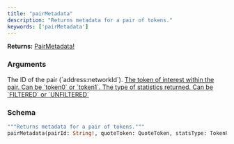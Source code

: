 ```yaml
---
title: "pairMetadata"
description: "Returns metadata for a pair of tokens."
keywords: ['pairMetadata']
---
```


**Returns:** [PairMetadata!](/api-reference/types/pairmetadata)

### Arguments

<ResponseField name="pairId" type="String!" required>
  The ID of the pair (`address:networkId`).
</ResponseField>

<a href="/api-reference/types/quotetoken">
  <ResponseField name="quoteToken" type="QuoteToken">
    The token of interest within the pair. Can be `token0` or `token1`.
  </ResponseField>
</a>

<a href="/api-reference/types/tokenpairstatisticstype">
  <ResponseField name="statsType" type="TokenPairStatisticsType">
    The type of statistics returned. Can be `FILTERED` or `UNFILTERED`
  </ResponseField>
</a>

### Schema


```graphql 
"""Returns metadata for a pair of tokens."""
pairMetadata(pairId: String!, quoteToken: QuoteToken, statsType: TokenPairStatisticsType): PairMetadata!
```

